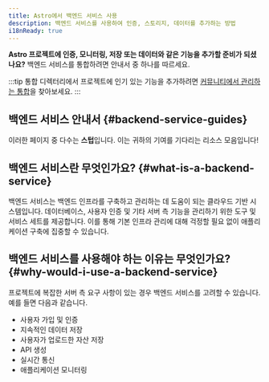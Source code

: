 ```yaml
---
title: Astro에서 백엔드 서비스 사용
description: 백엔드 서비스를 사용하여 인증, 스토리지, 데이터를 추가하는 방법
i18nReady: true
---
```


**Astro 프로젝트에 인증, 모니터링, 저장 또는 데이터와 같은 기능을 추가할 준비가 되셨나요?** 백엔드 서비스를 통합하려면 안내서 중 하나를 따르세요.

:::tip
통합 디렉터리에서 프로젝트에 인기 있는 기능을 추가하려면 [커뮤니티에서 관리하는 통합](https://astro.build/integrations/)을 찾아보세요.
:::

## 백엔드 서비스 안내서 \{#backend-service-guides\}

이러한 페이지 중 다수는 **스텁**입니다. 이는 귀하의 기여를 기다리는 리소스 모음입니다!

<BackendGuidesNav />

## 백엔드 서비스란 무엇인가요? \{#what-is-a-backend-service\}

백엔드 서비스는 백엔드 인프라를 구축하고 관리하는 데 도움이 되는 클라우드 기반 시스템입니다. 데이터베이스, 사용자 인증 및 기타 서버 측 기능을 관리하기 위한 도구 및 서비스 세트를 제공합니다. 이를 통해 기본 인프라 관리에 대해 걱정할 필요 없이 애플리케이션 구축에 집중할 수 있습니다.

## 백엔드 서비스를 사용해야 하는 이유는 무엇인가요? \{#why-would-i-use-a-backend-service\}

프로젝트에 복잡한 서버 측 요구 사항이 있는 경우 백엔드 서비스를 고려할 수 있습니다. 예를 들면 다음과 같습니다.
- 사용자 가입 및 인증
- 지속적인 데이터 저장
- 사용자가 업로드한 자산 저장
- API 생성
- 실시간 통신
- 애플리케이션 모니터링
